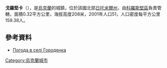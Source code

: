 {{coord|50|22|4|N|28|51|12|E|scale:30000|display=title}}

'''戈羅堅卡'''（{{lang-uk|Городенка}}），是[[烏克蘭|烏克蘭]]的城鎮，位於該國北部[[日托米爾州|日托米爾州]]，由[[科羅斯堅區|科羅斯堅區]]負責管轄，面積0.32平方公里，海拔高度208米，2001年人口51，人口密度每平方公里159.38人。

==參考資料==
* [http://weather.in.ua/ua/zhitomirskaja/5602 Погода в селі Городенка] {{Wayback|url=http://weather.in.ua/ua/zhitomirskaja/5602 |date=20111219162137 }}

{{Ukraine-geo-stub}}
[[Category:烏克蘭城市|Category:烏克蘭城市]]